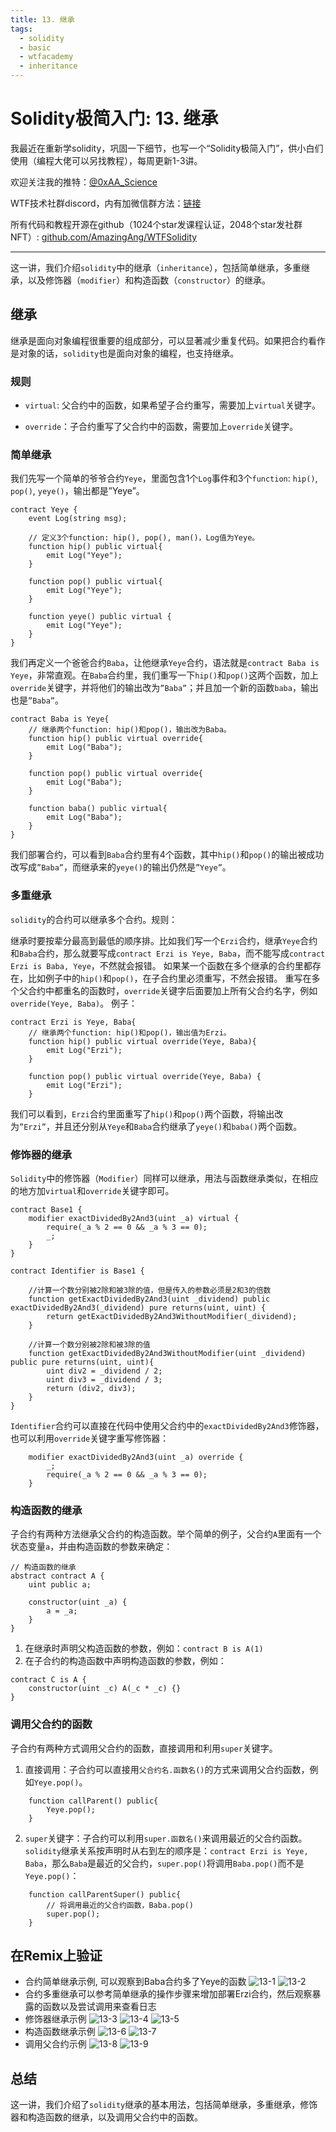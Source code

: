 ```yaml
---
title: 13. 继承
tags:
  - solidity
  - basic
  - wtfacademy
  - inheritance
---
```



# Solidity极简入门: 13. 继承

<QuizProgress lessonId="f0868900-c821-4519-8f2c-85b535f4ade2"></QuizProgress>

我最近在重新学solidity，巩固一下细节，也写一个“Solidity极简入门”，供小白们使用（编程大佬可以另找教程），每周更新1-3讲。

欢迎关注我的推特：[@0xAA_Science](https://twitter.com/0xAA_Science)

WTF技术社群discord，内有加微信群方法：[链接](https://discord.gg/5akcruXrsk)

所有代码和教程开源在github（1024个star发课程认证，2048个star发社群NFT）: [github.com/AmazingAng/WTFSolidity](https://github.com/AmazingAng/WTFSolidity)

-----
这一讲，我们介绍`solidity`中的继承（`inheritance`），包括简单继承，多重继承，以及修饰器（`modifier`）和构造函数（`constructor`）的继承。

## 继承
继承是面向对象编程很重要的组成部分，可以显著减少重复代码。如果把合约看作是对象的话，`solidity`也是面向对象的编程，也支持继承。

### 规则
- `virtual`: 父合约中的函数，如果希望子合约重写，需要加上`virtual`关键字。

- `override`：子合约重写了父合约中的函数，需要加上`override`关键字。

### 简单继承
我们先写一个简单的爷爷合约`Yeye`，里面包含1个`Log`事件和3个`function`: `hip()`, `pop()`, `yeye()`，输出都是”Yeye”。
```solidity
contract Yeye {
    event Log(string msg);

    // 定义3个function: hip(), pop(), man()，Log值为Yeye。
    function hip() public virtual{
        emit Log("Yeye");
    }

    function pop() public virtual{
        emit Log("Yeye");
    }

    function yeye() public virtual {
        emit Log("Yeye");
    }
}
```
我们再定义一个爸爸合约`Baba`，让他继承`Yeye`合约，语法就是`contract Baba is Yeye`，非常直观。在`Baba`合约里，我们重写一下`hip()`和`pop()`这两个函数，加上`override`关键字，并将他们的输出改为`”Baba”`；并且加一个新的函数`baba`，输出也是`”Baba”`。
```solidity
contract Baba is Yeye{
    // 继承两个function: hip()和pop()，输出改为Baba。
    function hip() public virtual override{
        emit Log("Baba");
    }

    function pop() public virtual override{
        emit Log("Baba");
    }

    function baba() public virtual{
        emit Log("Baba");
    }
}
```
我们部署合约，可以看到`Baba`合约里有4个函数，其中`hip()`和`pop()`的输出被成功改写成`”Baba”`，而继承来的`yeye()`的输出仍然是`”Yeye”`。

### 多重继承
`solidity`的合约可以继承多个合约。规则：

继承时要按辈分最高到最低的顺序排。比如我们写一个`Erzi`合约，继承`Yeye`合约和`Baba`合约，那么就要写成`contract Erzi is Yeye, Baba`，而不能写成`contract Erzi is Baba, Yeye`，不然就会报错。
如果某一个函数在多个继承的合约里都存在，比如例子中的`hip()`和`pop()`，在子合约里必须重写，不然会报错。
重写在多个父合约中都重名的函数时，`override`关键字后面要加上所有父合约名字，例如`override(Yeye, Baba)`。
例子：
```solidity
contract Erzi is Yeye, Baba{
    // 继承两个function: hip()和pop()，输出值为Erzi。
    function hip() public virtual override(Yeye, Baba){
        emit Log("Erzi");
    }

    function pop() public virtual override(Yeye, Baba) {
        emit Log("Erzi");
    }
```
我们可以看到，`Erzi`合约里面重写了`hip()`和`pop()`两个函数，将输出改为`”Erzi”`，并且还分别从`Yeye`和`Baba`合约继承了`yeye()`和`baba()`两个函数。

### 修饰器的继承
`Solidity`中的修饰器（`Modifier`）同样可以继承，用法与函数继承类似，在相应的地方加`virtual`和`override`关键字即可。
```solidity
contract Base1 {
    modifier exactDividedBy2And3(uint _a) virtual {
        require(_a % 2 == 0 && _a % 3 == 0);
        _;
    }
}

contract Identifier is Base1 {

    //计算一个数分别被2除和被3除的值，但是传入的参数必须是2和3的倍数
    function getExactDividedBy2And3(uint _dividend) public exactDividedBy2And3(_dividend) pure returns(uint, uint) {
        return getExactDividedBy2And3WithoutModifier(_dividend);
    }

    //计算一个数分别被2除和被3除的值
    function getExactDividedBy2And3WithoutModifier(uint _dividend) public pure returns(uint, uint){
        uint div2 = _dividend / 2;
        uint div3 = _dividend / 3;
        return (div2, div3);
    }
}
```

`Identifier`合约可以直接在代码中使用父合约中的`exactDividedBy2And3`修饰器，也可以利用`override`关键字重写修饰器：

```solidity
    modifier exactDividedBy2And3(uint _a) override {
        _;
        require(_a % 2 == 0 && _a % 3 == 0);
    }
```

### 构造函数的继承
子合约有两种方法继承父合约的构造函数。举个简单的例子，父合约`A`里面有一个状态变量`a`，并由构造函数的参数来确定：
```solidity
// 构造函数的继承
abstract contract A {
    uint public a;

    constructor(uint _a) {
        a = _a;
    }
}
```
1. 在继承时声明父构造函数的参数，例如：`contract B is A(1)`
2. 在子合约的构造函数中声明构造函数的参数，例如：
```solidity
contract C is A {
    constructor(uint _c) A(_c * _c) {}
}
```
### 调用父合约的函数
子合约有两种方式调用父合约的函数，直接调用和利用`super`关键字。

1. 直接调用：子合约可以直接用`父合约名.函数名()`的方式来调用父合约函数，例如`Yeye.pop()`。
```solidity
    function callParent() public{
        Yeye.pop();
    }
```
2. `super`关键字：子合约可以利用`super.函数名()`来调用最近的父合约函数。`solidity`继承关系按声明时从右到左的顺序是：`contract Erzi is Yeye, Baba`，那么`Baba`是最近的父合约，`super.pop()`将调用`Baba.pop()`而不是`Yeye.pop()`：
```solidity
    function callParentSuper() public{
        // 将调用最近的父合约函数，Baba.pop()
        super.pop();
    }
```
## 在Remix上验证
- 合约简单继承示例, 可以观察到Baba合约多了Yeye的函数
  ![13-1](./img/13-1.png)
  ![13-2](./img/13-2.png)
- 合约多重继承可以参考简单继承的操作步骤来增加部署Erzi合约，然后观察暴露的函数以及尝试调用来查看日志
- 修饰器继承示例
  ![13-3](./img/13-3.png)
  ![13-4](./img/13-4.png)
  ![13-5](./img/13-5.png)
- 构造函数继承示例
  ![13-6](./img/13-6.png)
  ![13-7](./img/13-7.png)
- 调用父合约示例
  ![13-8](./img/13-8.png)
  ![13-9](./img/13-9.png)
## 总结
这一讲，我们介绍了`solidity`继承的基本用法，包括简单继承，多重继承，修饰器和构造函数的继承，以及调用父合约中的函数。

<QuizForm lessonId="f0868900-c821-4519-8f2c-85b535f4ade2"></QuizForm>
